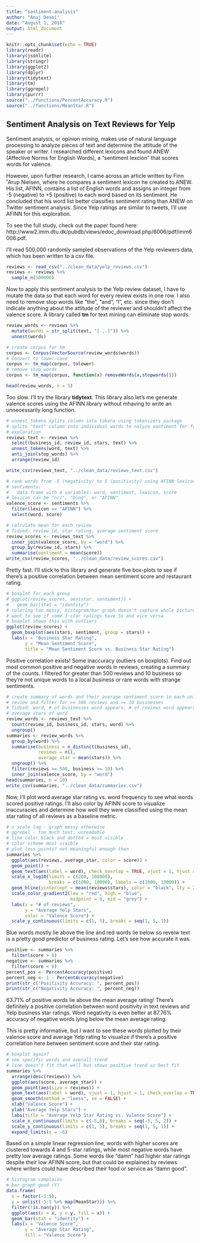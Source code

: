 ```yaml
---
title: "sentiment-analysis"
author: "Anuj Desai"
date: "August 1, 2016"
output: html_document
---
```


```r
knitr::opts_chunk$set(echo = TRUE)
library(readr)
library(jsonlite)
library(stringr)
library(ggplot2)
library(dplyr)
library(tidytext)
library(tm)
library(ggrepel)
library(purrr)
source("../functions/PercentAccuracy.R")
source("../functions/MeanStar.R")
```

## Sentiment Analysis on Text Reviews for Yelp

Sentiment analysis, or opinion mining, makes use of natural language processing to analyze pieces of text and determine the attitude of the speaker or writer. I researched different lexicons and found ANEW (Affective Norms for English Words), a "sentiment lexcion" that scores words for valence. 

However, upon further research, I came across an article written by Finn ˚Arup Nielsen, where he compares a sentiment lexicon he created to ANEW. His list, AFINN, contains a list of English words and assigns an integer from -5 (negative) to +5 (positive) to each word based on its sentiment. He concluded that his word list better classifies sentiment rating than ANEW on Twitter sentiment analysis. Since Yelp ratings are similar to tweets, I'll use AFINN for this exploration. 

To see the full study, check out the paper found here: http://www2.imm.dtu.dk/pubdb/views/edoc_download.php/6006/pdf/imm6006.pdf.

I'll read 500,000 randomly sampled observations of the Yelp reviewers data, which has been written to a csv file.
```r
reviews <- read_csv("../clean_data/yelp_reviews.csv")
reviews <- reviews %>% 
  sample_n(500000)
```

Now to apply this sentiment analysis to the Yelp review dataset, I have to mutate the data so that each word for every review exists in one row. I also need to remove stop words like "the", "and", "I", etc. since they don't indicate anything about the attitude of the reviewer and shouldn't affect the valence score. A library called __tm__ for text mining can eliminate stop words.

```r
review_words <- reviews %>% 
  mutate(words = str_split(text, "[ ,.]")) %>% 
  unnest(words)

# create corpus for tm
corpus <- Corpus(VectorSource(review_words$words))
# Convert to lower-case
corpus <- tm_map(corpus, tolower)
# remove stop_words
corpus <- tm_map(corpus, function(x) removeWords(x,stopwords()))

head(review_words, n = 5)
```

Too slow. I'll try the library __tidytext__. This library also let's me generate valence scores using the AFINN library without mhaving to write an unnecessarily long function. 

```r
# unnest_tokens splits column into tokens using tokenizers package
# splits "text" column into individual words to nalyze sentiment for further
# exploration
reviews_text <- reviews %>% 
  select(business_id, review_id, stars, text) %>%
  unnest_tokens(word, text) %>% 
  anti_join(stop_words) %>% 
  arrange(review_id)

write_csv(reviews_text, "../clean_data/reviews_text.csv")

# rank words from -5 (negativity) to 5 (positivity) using AFINN lexicon
# sentiments: 
#   data frame with 4 variables: word, sentiment, lexicon, score
# lexicon can be "nrc", "bing", or "AFINN"
valence_score <- sentiments %>% 
  filter(lexicon == "AFINN") %>% 
  select(word, score)

# calculate mean for each review
# Tidied: review_id, star rating, average sentiment score
review_scores <- reviews_text %>% 
  inner_join(valence_score, by = "word") %>% 
  group_by(review_id, stars) %>% 
  summarise(sentiment = mean(score))
write_csv(review_scores, "../clean_data/review_scores.csv")
```

Pretty fast. I'll stick to this library and generate five box-plots to see if there's a positive correlation between mean sentiment score and restaurant rating.

```r
# boxplot for each group
# ggplot(review_scores, aes(star, sentiment)) +
#   geom_bar(stat = "identity")
# coloring too messy, histogram/bar graph doesn't capture whole picture
# want to see if some 1-star ratings have 5s and vice versa
# boxplot shows this with outliers
ggplot(review_scores) +
  geom_boxplot(aes(stars, sentiment, group = stars)) +
  labs(x = "Business Star Rating",
       y = "Mean Sentiment Score",
       title = "Mean Sentiment Score vs. Business Star Rating")
```

Positive correlation exists! Some inaccuracy (outliers on boxplots). Find out most common positive and negative words in reviews, creating a summary of the counts. I filtered for greater than 500 reviews and 10 business so they're not unique words to a local business or rare words with strange sentiments.
```r
# create summary of words and their average sentiment score in each unique
# review and filter for >= 500 reviews and >= 10 businesses
# Tidied: word, # of businesses word appears, # of reviews word appears,
# average stars of word
review_words <- reviews_text %>% 
  count(review_id, business_id, stars, word) %>% 
  ungroup()
summaries <- review_words %>% 
  group_by(word) %>% 
  summarise(business = n_distinct(business_id),
            reviews = n(),
            average_star = mean(stars)) %>% 
  ungroup() %>% 
  filter(reviews >= 500, business >= 10) %>% 
  inner_join(valence_score, by = "word")
head(summaries, n = 10)
write_csv(summaries, "../clean_data/summaries.csv")
```

Now, I'll plot word average star rating vs. word frequency to see what words scored positive ratings. I'll also color by AFINN score to visualize inaccuracies and determine how well they were classified using the mean star rating of all reviews as a baseline metric.

```r
# x scale log - graph messy otherwise
# ggrepel - too much text, unreadable 
# line color black and dotted = most visible
# color scheme most visible
# plot less points? not meaningful enough then
summaries %>% 
  ggplot(aes(reviews, average_star, color = score)) +
  geom_point() +
  geom_text(aes(label = word), check_overlap = TRUE, vjust = 1, hjust = 1) +
  scale_x_log10(limits = c(200, 100000), 
                breaks = c(1000, 10000), labels = c(1000, 10000)) +
  geom_hline(yintercept = mean(reviews$stars), color = "black", lty = 2) +
  scale_color_gradient2(low = "red", high = "blue", 
                        midpoint = 0, mid = "grey") +
  labs(x = "# of reviews",
       y = "Average Yelp Stars",
       color = "Valence Score") +
  scale_y_continuous(limits = c(1, 5), breaks = seq(1, 5, 1))
```

Blue words mostly lie above the line and red words lie below so reveiw text is a pretty good predictor of business rating. Let's see how accurate it was.

```r
positive <- summaries %>% 
  filter(score > 0)
negative <- summaries %>% 
  filter(score < 0)
percent_pos <- PercentAccuracy(positive)
percent_neg <- 1 - PercentAccuracy(negative)
print(str_c("Positivity Accuracy: ", percent_pos))
print(str_c("Negativity Accuracy: ", percent_neg))
```
63.71% of positive words lie above the mean average rating! There's definitely a positive correlation between word positivity in text reviews and Yelp business star ratings. Word negativity is even better at 87.76% accuracy of negative words lying below the mean average rating.

This is pretty informative, but I want to see these words plotted by their valence score and average Yelp rating to visualize if there's a positive correlation here between sentiment score and their star rating. 
```r
# boxplot again?
# see specific words and overall trend
# line doesn't fit that well but shows positive trend so best fit
summaries %>% 
  arrange(desc(reviews)) %>% 
  ggplot(aes(score, average_star)) +
  geom_point(aes(size = reviews)) +
  geom_text(aes(label = word), vjust = 1, hjust = 1, check_overlap = TRUE) +
  geom_smooth(method = "loess", se = FALSE) +
  xlab("Valence Score") +
  ylab("Average Yelp Stars") +
  labs(title = "Average Yelp Star Rating vs. Valence Score") +
  scale_x_continuous(limits = c(-5,6), breaks = seq(-5, 5, 2)) +
  scale_y_continuous(limits = c(1, 5), breaks = seq(1, 5, 1)) +
  expand_limits(x = -6)
```

Based on a simple linear regression line, words with higher scores are clustered towards 4 and 5-star ratings, while most negative words have pretty low average ratings. Some words like "damn" had higher star ratings despite their low AFINN score, but that could be explained by reviews where writers could have described their food or service as "damn good".

```r
# histogram complains
# bar graph good (Y)
data.frame(
  x = factor(-5:5), 
  y = unlist(-5:5 %>% map(MeanStar))) %>% 
  filter(!is.nan(y)) %>% 
  ggplot(aes(x = x, y = y, fill = x)) +
  geom_bar(stat = "identity") +
  labs(x = "Valence Score",
       y = "Average Star Rating",
       fill = "Valence Score")
```